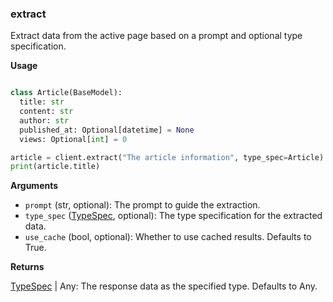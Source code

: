 
### extract

Extract data from the active page based on a prompt and optional type specification.

**Usage**

```python

class Article(BaseModel):
  title: str
  content: str
  author: str
  published_at: Optional[datetime] = None
  views: Optional[int] = 0

article = client.extract("The article information", type_spec=Article)
print(article.title)

```

**Arguments**

- `prompt` (str, optional): The prompt to guide the extraction.
- `type_spec` ([TypeSpec](/sdk-reference/python/types/type-spec), optional): The type specification for the extracted data.
- `use_cache` (bool, optional): Whether to use cached results. Defaults to True.

**Returns**

[TypeSpec](/sdk-reference/python/types/type-spec) | Any: The response data as the specified type. Defaults to Any.

<InfoSnippet />
